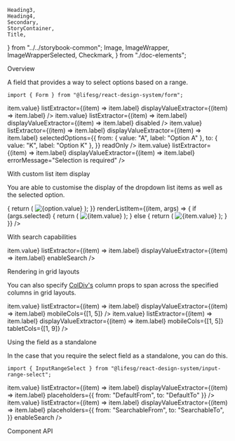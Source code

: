     Heading3,
    Heading4,
    Secondary,
    StoryContainer,
    Title,
} from "../../storybook-common";
    Image,
    ImageWrapper,
    ImageWrapperSelected,
    Checkmark,
} from "./doc-elements";

<Meta title="Form/RangeSelect" component={Form.RangeSelect} />

<Title>Form.RangeSelect</Title>

<Secondary>Overview</Secondary>

A field that provides a way to select options based on a range.

```tsx
import { Form } from "@lifesg/react-design-system/form";
```

<Canvas>
    <Story name="Default">
        <StoryContainer>
            <Container>
                <Form.RangeSelect
                    label="This is the range select field"
                    options={{
                        from: [
                            { value: "A", label: "Option A" },
                            { value: "B", label: "Option B" },
                            { value: "C", label: "Option C" },
                            { value: "D", label: "Option D" },
                            {
                                value: "E",
                                label: "From Option E This is a long From Option that should get wrapped and truncated.",
                            },
                            { value: "F", label: "Option F" },
                            { value: "G", label: "Option G" },
                            { value: "H", label: "Option H" },
                            { value: "I", label: "Option I" },
                            { value: "J", label: "Option J" },
                        ],
                        to: [
                            { value: "K", label: "Option K" },
                            { value: "L", label: "Option L" },
                        ],
                    }}
                    valueExtractor={(item) => item.value}
                    listExtractor={(item) => item.label}
                    displayValueExtractor={(item) => item.label}
                />
                <Form.RangeSelect
                    label="This is the disabled state"
                    options={{
                        from: [
                            { value: "A", label: "Option A" },
                            { value: "B", label: "Option B" },
                            { value: "C", label: "Option C" },
                            { value: "D", label: "Option D" },
                        ],
                        to: [
                            { value: "K", label: "Option K" },
                            { value: "L", label: "Option L" },
                        ],
                    }}
                    valueExtractor={(item) => item.value}
                    listExtractor={(item) => item.label}
                    displayValueExtractor={(item) => item.label}
                    disabled
                />
                <Form.RangeSelect
                    label="This is the readonly state"
                    options={{
                        from: [
                            { value: "A", label: "Option A" },
                            { value: "B", label: "Option B" },
                            { value: "C", label: "Option C" },
                            { value: "D", label: "Option D" },
                        ],
                        to: [
                            { value: "K", label: "Option K" },
                            { value: "L", label: "Option L" },
                        ],
                    }}
                    valueExtractor={(item) => item.value}
                    listExtractor={(item) => item.label}
                    displayValueExtractor={(item) => item.label}
                    selectedOptions={{
                        from: { value: "A", label: "Option A" },
                        to: { value: "K", label: "Option K" },
                    }}
                    readOnly
                />
                <Form.RangeSelect
                    label="This is the error state"
                    options={{
                        from: [
                            { value: "A", label: "Option A" },
                            { value: "B", label: "Option B" },
                            { value: "C", label: "Option C" },
                            { value: "D", label: "Option D" },
                        ],
                        to: [
                            { value: "K", label: "Option K" },
                            { value: "L", label: "Option L" },
                        ],
                    }}
                    valueExtractor={(item) => item.value}
                    listExtractor={(item) => item.label}
                    displayValueExtractor={(item) => item.label}
                    errorMessage="Selection is required"
                />
            </Container>
        </StoryContainer>
    </Story>
</Canvas>

<Heading3>With custom list item display</Heading3>

You are able to customise the display of the dropdown list items as well as the selected option.

<Canvas>
    <Story name="With custom list item display">
        <StoryContainer>
            <Container>
                <Form.RangeSelect
                    label="This has a custom list item display"
                    options={{
                        from: [
                            {
                                value: "A",
                                url: "https://picsum.photos/seed/A/300/100",
                            },
                            {
                                value: "B",
                                url: "https://picsum.photos/seed/B/500/200",
                            },
                        ],
                        to: [
                            {
                                value: "C",
                                url: "https://picsum.photos/seed/C/300/300",
                            },
                            {
                                value: "D",
                                url: "https://picsum.photos/seed/D/600/150",
                            },
                        ],
                    }}
                    renderCustomSelectedOption={(option) => {
                        return (
                            <ImageWrapper>
                                <Image src={option.url} alt={option.value} />
                            </ImageWrapper>
                        );
                    }}
                    renderListItem={(item, args) => {
                        if (args.selected) {
                            return (
                                <ImageWrapperSelected>
                                    <ImageWrapper>
                                        <Image
                                            src={item.url}
                                            alt={item.value}
                                        />
                                    </ImageWrapper>
                                    <Checkmark />
                                </ImageWrapperSelected>
                            );
                        } else {
                            return (
                                <ImageWrapper>
                                    <Image src={item.url} alt={item.value} />
                                </ImageWrapper>
                            );
                        }
                    }}
                />
            </Container>
        </StoryContainer>
    </Story>
</Canvas>

<Heading3>With search capabilities</Heading3>

<Canvas>
    <Story name="With search">
        <StoryContainer>
            <Container>
                <Form.RangeSelect
                    label="This has searchable options"
                    options={{
                        from: [
                            { value: "A", label: "Option A" },
                            { value: "B", label: "Option B" },
                            { value: "C", label: "Option C" },
                            { value: "D", label: "Option D" },
                        ],
                        to: [
                            { value: "K", label: "Option K" },
                            { value: "L", label: "Option L" },
                        ],
                    }}
                    valueExtractor={(item) => item.value}
                    listExtractor={(item) => item.label}
                    displayValueExtractor={(item) => item.label}
                    enableSearch
                />
            </Container>
        </StoryContainer>
    </Story>
</Canvas>

<Heading3>Rendering in grid layouts</Heading3>

You can also specify [ColDiv's](/docs/getting-started-layout-column-divs--column-divs)
column props to span across the specified columns in grid layouts.

<Canvas>
    <Story
        name="Rendering in grid layout"
        parameters={{ layout: "fullscreen" }}
    >
        <Layout.Content type="grid" style={{ padding: "2rem" }}>
            <Form.RangeSelect
                label="A shorter form input"
                options={{
                    from: [
                        { value: "A", label: "Option A" },
                        { value: "B", label: "Option B" },
                        { value: "C", label: "Option C" },
                        { value: "D", label: "Option D" },
                    ],
                    to: [
                        { value: "K", label: "Option K" },
                        { value: "L", label: "Option L" },
                    ],
                }}
                valueExtractor={(item) => item.value}
                listExtractor={(item) => item.label}
                displayValueExtractor={(item) => item.label}
                mobileCols={[1, 5]}
            />
            <Form.RangeSelect
                label="A longer form input"
                options={{
                    from: [
                        { value: "A", label: "Option A" },
                        { value: "B", label: "Option B" },
                        { value: "C", label: "Option C" },
                        { value: "D", label: "Option D" },
                    ],
                    to: [
                        { value: "K", label: "Option K" },
                        { value: "L", label: "Option L" },
                    ],
                }}
                valueExtractor={(item) => item.value}
                listExtractor={(item) => item.label}
                displayValueExtractor={(item) => item.label}
                mobileCols={[1, 5]}
                tabletCols={[1, 9]}
            />
        </Layout.Content>
    </Story>
</Canvas>

<Heading3>Using the field as a standalone</Heading3>

In the case that you require the select field as a standalone, you can do this.

```tsx
import { InputRangeSelect } from "@lifesg/react-design-system/input-range-select";
```

<Canvas>
    <Story name="Standalone usage">
        <StoryContainer>
            <Container>
                <InputRangeSelect
                    options={{
                        from: [
                            { value: "A", label: "Option A" },
                            { value: "B", label: "Option B" },
                            { value: "C", label: "Option C" },
                            { value: "D", label: "Option D" },
                        ],
                        to: [
                            { value: "K", label: "Option K" },
                            { value: "L", label: "Option L" },
                        ],
                    }}
                    valueExtractor={(item) => item.value}
                    listExtractor={(item) => item.label}
                    displayValueExtractor={(item) => item.label}
                    placeholders={{ from: "DefaultFrom", to: "DefaultTo" }}
                />
                <br />
                <InputRangeSelect
                    options={{
                        from: [
                            { value: "A", label: "Option A" },
                            { value: "B", label: "Option B" },
                            { value: "C", label: "Option C" },
                            { value: "D", label: "Option D" },
                        ],
                        to: [
                            { value: "K", label: "Option K" },
                            { value: "L", label: "Option L" },
                        ],
                    }}
                    valueExtractor={(item) => item.value}
                    listExtractor={(item) => item.label}
                    displayValueExtractor={(item) => item.label}
                    placeholders={{
                        from: "SearchableFrom",
                        to: "SearchableTo",
                    }}
                    enableSearch
                />
            </Container>
        </StoryContainer>
    </Story>
</Canvas>

<Secondary>Component API</Secondary>

<PropsTable />

